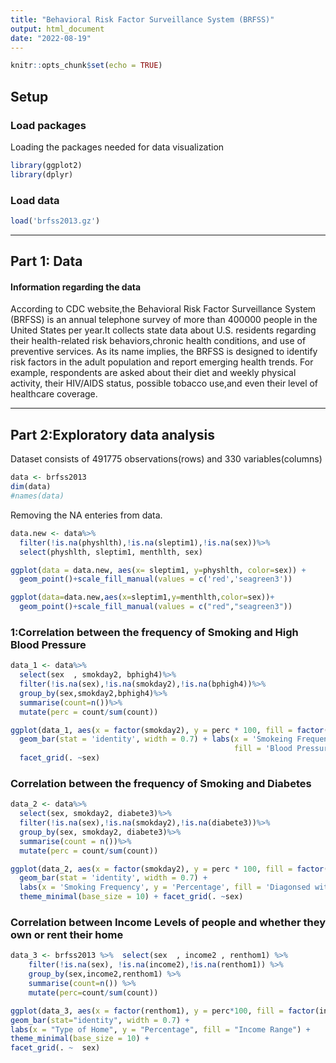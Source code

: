 ```yaml
---
title: "Behavioral Risk Factor Surveillance System (BRFSS)"
output: html_document
date: "2022-08-19"
---
```


```r
knitr::opts_chunk$set(echo = TRUE)
```
## Setup

### Load packages

Loading the packages needed for data visualization

```r
library(ggplot2)
library(dplyr)
```

### Load data

```r
load('brfss2013.gz')
```

* * *

## Part 1: Data

#### Information regarding the data

According to CDC website,the Behavioral Risk Factor Surveillance System (BRFSS) is an annual telephone survey of more than 400000 people in the United States per year.It collects state data about U.S. residents regarding their health-related risk behaviors,chronic health conditions, and use of preventive services. As its name implies, the BRFSS is designed to identify risk factors in the adult population and report emerging health trends. For example, respondents are asked about their diet and weekly physical activity, their HIV/AIDS status, possible tobacco use,and even their level of healthcare coverage.

* * *

## Part 2:Exploratory data analysis 

Dataset consists of 491775 observations(rows) and 330 variables(columns)
```r
data <- brfss2013
dim(data)
#names(data)
```

 Removing the NA enteries from data.

```r
data.new <- data%>%
  filter(!is.na(physhlth),!is.na(sleptim1),!is.na(sex))%>%
  select(physhlth, sleptim1, menthlth, sex)
```


```r
ggplot(data = data.new, aes(x= sleptim1, y=physhlth, color=sex)) +
  geom_point()+scale_fill_manual(values = c('red','seagreen3'))
```

```r
ggplot(data=data.new,aes(x=sleptim1,y=menthlth,color=sex))+
  geom_point()+scale_fill_manual(values = c("red","seagreen3"))
```



### 1:Correlation between the frequency of Smoking and High Blood Pressure

```r
data_1 <- data%>%  
  select(sex  , smokday2, bphigh4)%>%
  filter(!is.na(sex),!is.na(smokday2),!is.na(bphigh4))%>%
  group_by(sex,smokday2,bphigh4)%>%
  summarise(count=n())%>%
  mutate(perc = count/sum(count))

```

```r
ggplot(data_1, aes(x = factor(smokday2), y = perc * 100, fill = factor(bphigh4))) +
  geom_bar(stat = 'identity', width = 0.7) + labs(x = 'Smokeing Frequency', y = 'Percentage', 
                                                  fill = 'Blood Pressure') + theme_minimal(base_size = 10)+
  facet_grid(. ~sex)

```


### Correlation between the frequency of Smoking and Diabetes

```r
data_2 <- data%>%
  select(sex, smokday2, diabete3)%>%
  filter(!is.na(sex),!is.na(smokday2),!is.na(diabete3))%>%
  group_by(sex, smokday2, diabete3)%>%
  summarise(count = n())%>%
  mutate(perc = count/sum(count))
```

```r
ggplot(data_2, aes(x = factor(smokday2), y = perc * 100, fill = factor(diabete3))) + 
  geom_bar(stat = 'identity', width = 0.7) +
  labs(x = 'Smoking Frequency', y = 'Percentage', fill = 'Diagonsed with Diabetes')+
  theme_minimal(base_size = 10) + facet_grid(. ~sex)
```

### Correlation between Income Levels of people and whether they own or rent their home


```r
data_3 <- brfss2013 %>%  select(sex  , income2 , renthom1) %>%
    filter(!is.na(sex), !is.na(income2),!is.na(renthom1)) %>%
    group_by(sex,income2,renthom1) %>%
    summarise(count=n()) %>%
    mutate(perc=count/sum(count))

ggplot(data_3, aes(x = factor(renthom1), y = perc*100, fill = factor(income2))) +
geom_bar(stat="identity", width = 0.7) +
labs(x = "Type of Home", y = "Percentage", fill = "Income Range") +
theme_minimal(base_size = 10) +
facet_grid(. ~  sex)

```
































































